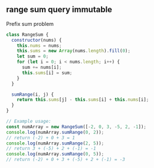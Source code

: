 
## range sum query immutable

Prefix sum problem

```js title="RangeSum"
class RangeSum {
  constructor(nums) {
    this.nums = nums;
    this.sums = new Array(nums.length).fill(0);
    let sum = 0;
    for (let i = 0; i < nums.length; i++) {
      sum += nums[i];
      this.sums[i] = sum;
    }
  }

  sumRange(i, j) {
    return this.sums[j] - this.sums[i] + this.nums[i];
  }
}

// Example usage:
const numArray = new RangeSum([-2, 0, 3, -5, 2, -1]);
console.log(numArray.sumRange(0, 2));
// return (-2) + 0 + 3 = 1
console.log(numArray.sumRange(2, 5));
// return 3 + (-5) + 2 + (-1) = -1
console.log(numArray.sumRange(0, 5));
// return (-2) + 0 + 3 + (-5) + 2 + (-1) = -3
```

